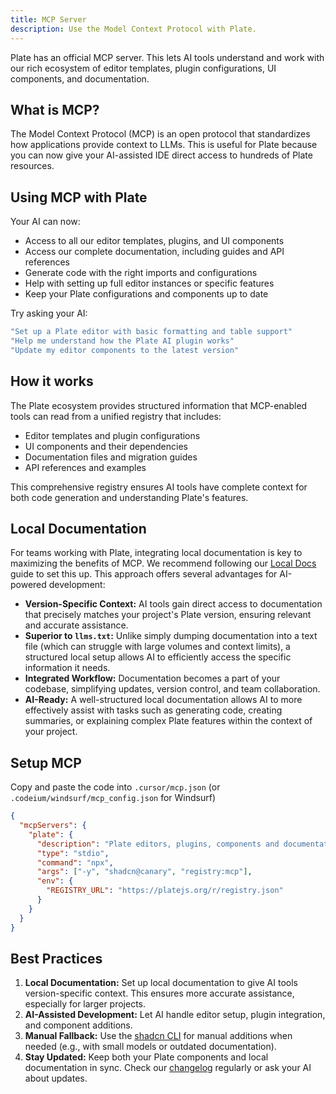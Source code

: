 ```yaml
---
title: MCP Server
description: Use the Model Context Protocol with Plate.
---
```


Plate has an official MCP server. This lets AI tools understand and work with our rich ecosystem of editor templates, plugin configurations, UI components, and documentation.

## What is MCP?

The Model Context Protocol (MCP) is an open protocol that standardizes how applications provide context to LLMs. This is useful for Plate because you can now give your AI-assisted IDE direct access to hundreds of Plate resources.

## Using MCP with Plate

Your AI can now:

- Access to all our editor templates, plugins, and UI components
- Access our complete documentation, including guides and API references
- Generate code with the right imports and configurations
- Help with setting up full editor instances or specific features
- Keep your Plate configurations and components up to date

Try asking your AI:

```bash
"Set up a Plate editor with basic formatting and table support"
"Help me understand how the Plate AI plugin works"
"Update my editor components to the latest version"
```

## How it works

The Plate ecosystem provides structured information that MCP-enabled tools can read from a unified registry that includes:

- Editor templates and plugin configurations
- UI components and their dependencies
- Documentation files and migration guides
- API references and examples

This comprehensive registry ensures AI tools have complete context for both code generation and understanding Plate's features.

## Local Documentation

For teams working with Plate, integrating local documentation is key to maximizing the benefits of MCP. We recommend following our [Local Docs](/docs/installation/docs) guide to set this up. This approach offers several advantages for AI-powered development:

-   **Version-Specific Context:** AI tools gain direct access to documentation that precisely matches your project's Plate version, ensuring relevant and accurate assistance.
-   **Superior to `llms.txt`:** Unlike simply dumping documentation into a text file (which can struggle with large volumes and context limits), a structured local setup allows AI to efficiently access the specific information it needs.
-   **Integrated Workflow:** Documentation becomes a part of your codebase, simplifying updates, version control, and team collaboration.
-   **AI-Ready:** A well-structured local documentation allows AI to more effectively assist with tasks such as generating code, creating summaries, or explaining complex Plate features within the context of your project.

## Setup MCP

Copy and paste the code into `.cursor/mcp.json` (or `.codeium/windsurf/mcp_config.json` for Windsurf)

```json
{
  "mcpServers": {
    "plate": {
      "description": "Plate editors, plugins, components and documentation",
      "type": "stdio",
      "command": "npx",
      "args": ["-y", "shadcn@canary", "registry:mcp"],
      "env": {
        "REGISTRY_URL": "https://platejs.org/r/registry.json"
      }
    }
  }
}
```

## Best Practices

1.  **Local Documentation:** Set up local documentation to give AI tools version-specific context. This ensures more accurate assistance, especially for larger projects.
2.  **AI-Assisted Development:** Let AI handle editor setup, plugin integration, and component additions.
3.  **Manual Fallback:** Use the [shadcn CLI](/docs/components/cli) for manual additions when needed (e.g., with small models or outdated documentation).
4.  **Stay Updated:** Keep both your Plate components and local documentation in sync. Check our [changelog](/docs/components/changelog) regularly or ask your AI about updates.
